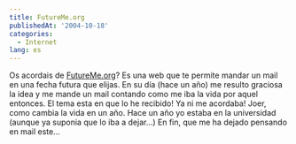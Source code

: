 ```yaml
---
title: FutureMe.org
publishedAt: '2004-10-18'
categories:
  - Internet
lang: es
---
```


Os acordais de [FutureMe.org](http://www.futureme.org)? Es una web que te permite mandar un mail en una fecha futura que elijas. En su día (hace un año) me resulto graciosa la idea y me mande un mail contando como me iba la vida por aquel entonces. El tema esta en que lo he recibido! Ya ni me acordaba! Joer, como cambia la vida en un año. Hace un año yo estaba en la universidad (aunque ya suponia que lo iba a dejar...) En fin, que me ha dejado pensando en mail este...
